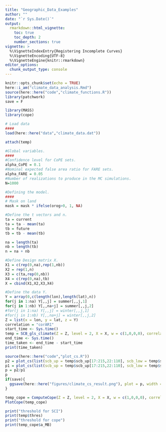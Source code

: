 ```yaml
---
title: "Geographic_Data_Examples"
author: ""
date: "`r Sys.Date()`"
output: 
  rmarkdown::html_vignette:
    toc: true
    toc_depth: 2
    number_sections: true
vignette: >
  %\VignetteIndexEntry{Registering Incomplete Curves}
  %\VignetteEncoding{UTF-8}
  %\VignetteEngine{knitr::rmarkdown}
editor_options: 
  chunk_output_type: console
---
```


```r
knitr::opts_chunk$set(echo = TRUE)
here::i_am("climate_data_analysis.Rmd")
source(here::here("code","climate_functions.R"))
library(patchwork)
save = F
```



```r

library(MASS)
library(cope)

# Load data
####
load(here::here("data","climate_data.dat"))

attach(temp)

#Global variables.
####
#Confidence level for CoPE sets.
alpha_CoPE = 0.1
#Nominal expected false area ratio for FARE sets.
alpha_FARE = 0.05
#Number of realizations to produce in the MC simulations.
N=1000

#Defining the model.
####
# Mask on land
mask = mask * ifelse(orog>0, 1, NA)

#Define the t vectors and n.
ta = current
ta = ta - mean(ta)
tb = future
tb = tb - mean(tb)

na = length(ta)
nb = length(tb)
n = na + nb

#Define Design matrix X.
X1 = c(rep(0,na),rep(1,nb))
X2 = rep(1,n)
X3 = c(ta,rep(0,nb))
X4 = c(rep(0,na),tb)
X = cbind(X1,X2,X3,X4)

#Define the data Y.
Y = array(0,c(length(lon),length(lat),n))
for(j in 1:na) Y[,,j] = summer[,,j,1]
for(j in 1:nb) Y[,,na+j] = summer[,,j,2]
#for(j in 1:na) Y[,,j] = winter[,,j,1]
#for(j in 1:nb) Y[,,na+j] = winter[,,j,2]
Z = list(x = lon, y = lat, z = Y)
correlation = "corAR1"
start_time <- Sys.time()
temp = SCB_gls_climate(Z = Z, level = 2, X = X, w = c(1,0,0,0), correlation = correlation, mask = mask, alpha = alpha_CoPE)
end_time <- Sys.time()
time_taken <- end_time - start_time
print(time_taken)
```

```r
source(here::here("code","plot_cs.R"))
p2 = plot_cs(list(scb_up = temp$scb_up[17:215,22:110], scb_low = temp$scb_low[17:215,22:110]), levels = c(1.5, 2,2.5,3), x = temp$x[17:215], y = temp$y[22:110], mu_hat = temp$mu_hat[17:215,22:110], xlab = "", ylab = "", level_label = T, min.size = 40, palette = "Spectral", color_level_label = "black")
p1 = plot_cs(list(scb_up = temp$scb_up[17:215,22:110], scb_low = temp$scb_low[17:215,22:110]), levels = c(1.5,2,2.5), x = temp$x[17:215], y = temp$y[22:110], mu_hat = temp$mu_hat[17:215,22:110], xlab = "", ylab = "",together = F)
p = p2/p1
p
if(save){
  ggsave(here::here("figures/climate_cs_result.png"), plot = p, width = unit(10, "cm"), height = unit(7, "cm"))
}
```


```r
temp_cope = ComputeCope(Z = Z, level = 2, X = X, w = c(1,0,0,0), correlation = correlation, mask = mask)
PlotCope(temp_cope)
```


```r
print("threshold for SCI")
print(temp$thres)
print("threshold for cope")
print(temp_cope$a_MB)
```

